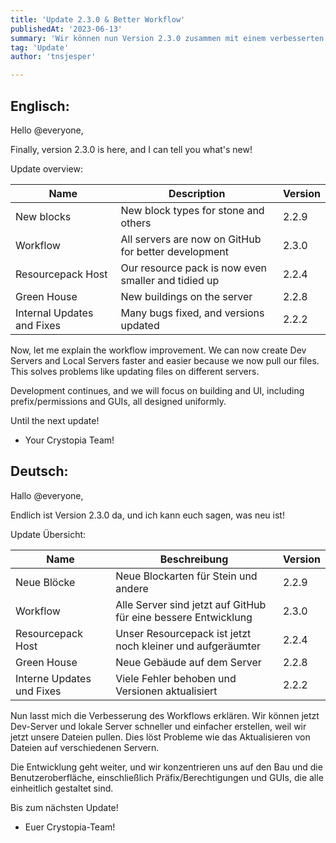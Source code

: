 ---
title: 'Update 2.3.0 & Better Workflow'
publishedAt: '2023-06-13'
summary: 'Wir können nun Version 2.3.0 zusammen mit einem verbesserten Workflow veröffentlichen!'
tag: 'Update'
author: 'tnsjesper'

---

## Englisch:

Hello @everyone,

Finally, version 2.3.0 is here, and I can tell you what's new!

Update overview:

| Name | Description | Version | 
|----|---|----|
| New blocks | New block types for stone and others | 2.2.9 |
| Workflow | All servers are now on GitHub for better development | 2.3.0 |
| Resourcepack Host | Our resource pack is now even smaller and tidied up | 2.2.4 |
| Green House | New buildings on the server | 2.2.8 |
| Internal Updates and Fixes | Many bugs fixed, and versions updated | 2.2.2 |

Now, let me explain the workflow improvement. We can now create Dev Servers and Local Servers faster and easier because we now pull our files. This solves problems like updating files on different servers.

Development continues, and we will focus on building and UI, including prefix/permissions and GUIs, all designed uniformly.

Until the next update!
- Your Crystopia Team!

## Deutsch:

Hallo @everyone,

Endlich ist Version 2.3.0 da, und ich kann euch sagen, was neu ist!

Update Übersicht:

| Name | Beschreibung | Version | 
|----|---|----|
| Neue Blöcke | Neue Blockarten für Stein und andere | 2.2.9 |
| Workflow | Alle Server sind jetzt auf GitHub für eine bessere Entwicklung | 2.3.0 |
| Resourcepack Host | Unser Resourcepack ist jetzt noch kleiner und aufgeräumter | 2.2.4 |
| Green House | Neue Gebäude auf dem Server | 2.2.8 |
| Interne Updates und Fixes | Viele Fehler behoben und Versionen aktualisiert | 2.2.2 |

Nun lasst mich die Verbesserung des Workflows erklären. Wir können jetzt Dev-Server und lokale Server schneller und einfacher erstellen, weil wir jetzt unsere Dateien pullen. Dies löst Probleme wie das Aktualisieren von Dateien auf verschiedenen Servern.

Die Entwicklung geht weiter, und wir konzentrieren uns auf den Bau und die Benutzeroberfläche, einschließlich Präfix/Berechtigungen und GUIs, die alle einheitlich gestaltet sind.

Bis zum nächsten Update!
- Euer Crystopia-Team!
